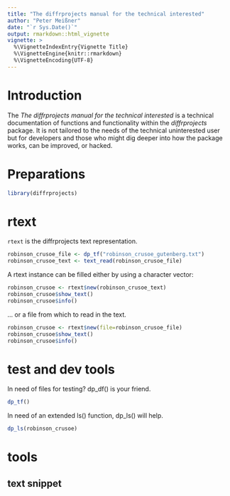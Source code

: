 ```yaml
---
title: "The diffrprojects manual for the technical interested"
author: "Peter Meißner"
date: "`r Sys.Date()`"
output: rmarkdown::html_vignette
vignette: >
  %\VignetteIndexEntry{Vignette Title}
  %\VignetteEngine{knitr::rmarkdown}
  %\VignetteEncoding{UTF-8}
---
```


# Introduction

The *The diffrprojects manual for the technical interested* is a technical documentation of functions and functionality within the *diffrprojects* package. It is not tailored to the needs of the technical uninterested user but for developers and those who might dig deeper into how the package works, can be improved, or hacked. 



# Preparations

```r
library(diffrprojects)
```


# rtext

`rtext` is the diffrprojects text representation.

```r
robinson_crusoe_file <- dp_tf("robinson_crusoe_gutenberg.txt")
robinson_crusoe_text <- text_read(robinson_crusoe_file)
```

A rtext instance can be filled either by using a character vector:

```r
robinson_crusoe <- rtext$new(robinson_crusoe_text)
robinson_crusoe$show_text()
robinson_crusoe$info()
```

... or a file from which to read in the text.

```r
robinson_crusoe <- rtext$new(file=robinson_crusoe_file)
robinson_crusoe$show_text()
robinson_crusoe$info()
```





# test and dev tools

In need of files for testing? dp_df() is your friend.

```r
dp_tf()
```

In need of an extended ls() function, dp_ls() will help. 

```r
dp_ls(robinson_crusoe)
```



# tools

## text snippet

```r

```

